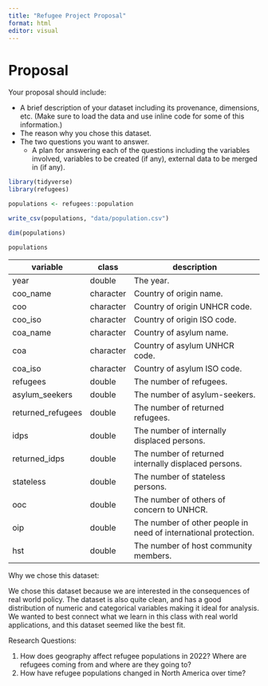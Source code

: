 ```yaml
---
title: "Refugee Project Proposal"
format: html
editor: visual
---
```


# Proposal

Your proposal should include:

-   A brief description of your dataset including its provenance, dimensions, etc. (Make sure to load the data and use inline code for some of this information.)
-   The reason why you chose this dataset.
-   The two questions you want to answer.
    -   A plan for answering each of the questions including the variables involved, variables to be created (if any), external data to be merged in (if any).

```r
library(tidyverse)
library(refugees)

populations <- refugees::population

write_csv(populations, "data/population.csv")
```

```r
dim(populations)

populations
```

| variable          | class     | description                                                     |
|-------------------|-----------|-----------------------------------------------------------------|
| year              | double    | The year.                                                       |
| coo_name          | character | Country of origin name.                                         |
| coo               | character | Country of origin UNHCR code.                                   |
| coo_iso           | character | Country of origin ISO code.                                     |
| coa_name          | character | Country of asylum name.                                         |
| coa               | character | Country of asylum UNHCR code.                                   |
| coa_iso           | character | Country of asylum ISO code.                                     |
| refugees          | double    | The number of refugees.                                         |
| asylum_seekers    | double    | The number of asylum-seekers.                                   |
| returned_refugees | double    | The number of returned refugees.                                |
| idps              | double    | The number of internally displaced persons.                     |
| returned_idps     | double    | The number of returned internally displaced persons.            |
| stateless         | double    | The number of stateless persons.                                |
| ooc               | double    | The number of others of concern to UNHCR.                       |
| oip               | double    | The number of other people in need of international protection. |
| hst               | double    | The number of host community members.                           |

Why we chose this dataset:

We chose this dataset because we are interested in the consequences of real world policy. The dataset is also quite clean, and has a good distribution of numeric and categorical variables making it ideal for analysis.
We wanted to best connect what we learn in this class with real world applications, and this dataset seemed like the best fit.

Research Questions:

1.  How does geography affect refugee populations in 2022? Where are refugees coming from and where are they going to?
2.  How have refugee populations changed in North America over time?
